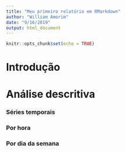 ```yaml
---
title: "Meu primeiro relatório em RMarkdown"
author: "William Amorim"
date: "9/16/2019"
output: html_document
---
```


```r
knitr::opts_chunk$set(echo = TRUE)
```

# Introdução

# Análise descritiva

### Séries temporais

### Por hora

### Por dia da semana
